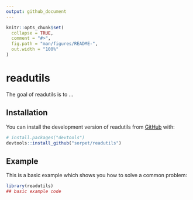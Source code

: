 ```yaml
---
output: github_document
---
```


<!-- README.md is generated from README.Rmd. Please edit that file -->

```r
knitr::opts_chunk$set(
  collapse = TRUE,
  comment = "#>",
  fig.path = "man/figures/README-",
  out.width = "100%"
)
```

# readutils

<!-- badges: start -->
<!-- badges: end -->

The goal of readutils is to ...

## Installation

You can install the development version of readutils from [GitHub](https://github.com/) with:

``` r
# install.packages("devtools")
devtools::install_github("sorpet/readutils")
```

## Example

This is a basic example which shows you how to solve a common problem:

```r
library(readutils)
## basic example code
```
